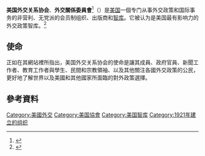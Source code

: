 {{infobox Organization
| name         = 美国外交关系协会
| image_border =
| image        = Harold Pratt House 004.JPG
| caption      = CFR总部位于[[纽约市|纽约市]]哈罗德·普拉特楼
| abbreviation = CFR
| formation    = 1921年
| type         = 公共政策智库
| headquarters = 58 East 68th Street
| location     = [[纽约市|纽约市]]<br />[[华盛顿特区|华盛顿特区]]
| leader_title = 会长
| leader_name  = [[理查德·哈斯|理查德·哈斯]]
| website      = [http://cfr.org www.cfr.org]
}}
'''美国外交关系协会'''、'''外交關係委員會'''<ref name = "中華民國總統府_2000">{{cite web | title = 中華民國總統府 | url = https://www.president.gov.tw/NEWS/7311 | language = zh-tw | date = 2000-10-16 | access-date = 2019-04-28 | archive-date = 2021-05-02 | archive-url = https://web.archive.org/web/20210502161741/https://www.president.gov.tw/NEWS/7311 | dead-url = no }}</ref>（{{lang-en|'''Council on Foreign Relations, CFR'''}}）是[[美国|美国]]一個专门从事外交政策和国际事务的非营利、无党派的会员制组织、出版商和[[智库|智库]]。它被认为是美国最有影响力的外交政策智库。<ref>{{Cite news|quote=The nation's most influential foreign-policy think tank|url=http://ipsnews.net/africa/nota.asp?idnews=29966|title=Realists Rule?|publisher=Inter Press Service|first=Jim|last=Lobe|date=August 19, 2005|accessdate=2013-08-09|archive-date=2020-02-23|archive-url=https://web.archive.org/web/20200223140500/http://www.ipsnews.net/africa/nota.asp?idnews=29966|dead-url=yes}}</ref>

== 使命 ==
正如在其網站裡所指出，美国外交关系协会的使命是讓其成員、政府官員、新聞工作者、教育工作者與學生、民間和宗教領袖、以及其他關注各國外交政策的公民，更好地了解世界以及美國和其他國家所面臨的對外政策選擇。

== 參考資料 ==
{{Reflist}}

{{Authority control}}

[[Category:美國外交|Category:美國外交]]
[[Category:美国協會|Category:美国協會]]
[[Category:美国智库|Category:美国智库]]
[[Category:1921年建立的组织|Category:1921年建立的组织]]